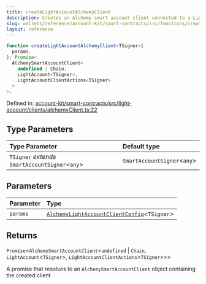 ```yaml
---
title: createLightAccountAlchemyClient
description: Creates an Alchemy smart account client connected to a Light Account instance.
slug: wallets/reference/account-kit/smart-contracts/src/functions/createLightAccountAlchemyClient
layout: reference
---
```


```ts
function createLightAccountAlchemyClient<TSigner>(
  params,
): Promise<
  AlchemySmartAccountClient<
    undefined | Chain,
    LightAccount<TSigner>,
    LightAccountClientActions<TSigner>
  >
>;
```

Defined in: [account-kit/smart-contracts/src/light-account/clients/alchemyClient.ts:22](https://github.com/alchemyplatform/aa-sdk/blob/49e74eee8606f480b200b4612d00d950da8a8742/account-kit/smart-contracts/src/light-account/clients/alchemyClient.ts#L22)

## Type Parameters

| Type Parameter                                   | Default type                 |
| :----------------------------------------------- | :--------------------------- |
| `TSigner` _extends_ `SmartAccountSigner`\<`any`> | `SmartAccountSigner`\<`any`> |

## Parameters

| Parameter | Type                                                                                                 |
| :-------- | :--------------------------------------------------------------------------------------------------- |
| `params`  | [`AlchemyLightAccountClientConfig`](../type-aliases/AlchemyLightAccountClientConfig.mdx)\<`TSigner`> |

## Returns

`Promise`\<`AlchemySmartAccountClient`\<`undefined` | `Chain`, `LightAccount`\<`TSigner`>, `LightAccountClientActions`\<`TSigner`>>>

A promise that resolves to an `AlchemySmartAccountClient` object containing the created client
